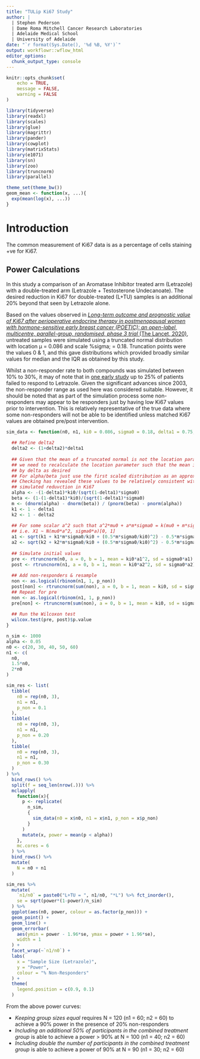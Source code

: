 ```yaml
---
title: "TULip Ki67 Study"
author: |
  | Stephen Pederson
  | Dame Roma Mitchell Cancer Research Laboratories
  | Adelaide Medical School
  | University of Adelaide
date: "`r format(Sys.Date(), '%d %B, %Y')`"
output: workflowr::wflow_html
editor_options:
  chunk_output_type: console
---
```



```r
knitr::opts_chunk$set(
    echo = TRUE,
    message = FALSE,
    warning = FALSE
)
```

```r
library(tidyverse)
library(readxl)
library(scales)
library(glue)
library(magrittr)
library(pander)
library(cowplot)
library(matrixStats)
library(e1071)
library(sn)
library(zoo)
library(truncnorm)
library(parallel)
```

```r
theme_set(theme_bw())
geom_mean <- function(x, ...){
  exp(mean(log(x), ...))
}
```

# Introduction

The common measurement of Ki67 data is as a percentage of cells staining +ve for Ki67.

## Power Calculations

In this study a comparison of an Aromatase Inhibitor treated arm (Letrazole) with a double-treated arm (Letrazole + Testosterone Undecanoate).
The desired reduction in Ki67 for double-treated (L+TU) samples is an additional 20% beyond that seen by Letrazole alone.

Based on the values observed in [*Long-term outcome and prognostic value of Ki67 after perioperative endocrine therapy in postmenopausal women with hormone-sensitive early breast cancer (POETIC): an open-label, multicentre, parallel-group, randomised, phase 3 trial* (The Lancet, 2020)](https://www.thelancet.com/journals/lanonc/article/PIIS1470-2045(20)30458-7/fulltext), untreated samples were simulated using a truncated normal distribution with location &mu; = 0.086 and scale %sigma; = 0.18.
Truncation points were the values 0 & 1, and this gave distributions which provided broadly similar values for median and the IQR as obtained by this study.

Whilst a non-responder rate to both compounds was simulated between 10% to 30%, it may of note that in [one early study](https://cancerres.aacrjournals.org/content/63/19/6523.long) up to 25% of patients failed to respond to Letrazole.
Given the significant advances since 2003, the non-responder range as used here was considered suitable.
However, it should be noted that as part of the simulation process some non-responders may appear to be responders just by having low Ki67 values prior to intervention.
This is relatively representative of the true data where some non-responders will not be able to be identified unless matched Ki67 values are obtained pre/post intervention.


```r
sim_data <- function(n0, n1, ki0 = 0.086, sigma0 = 0.18, delta1 = 0.75, delta2 = 0.2, p_non = 0.1, ...){
  
  ## Refine delta2
  delta2 <- (1+delta2)*delta1
  
  ## Given that the mean of a truncated normal is not the location parameter,
  ## we need to recalculate the location parameter such that the mean is reduced
  ## by delta as desired
  ## For alpha/beta just use the first scaled distribution as an approximation
  ## Checking has revealed these values to be relatively consistent with the 
  ## simulated reduvction in Ki67
  alpha <- -(1-delta1)*ki0/(sqrt(1-delta1)*sigma0)
  beta <- (1-(1-delta1)*ki0)/(sqrt(1-delta1)*sigma0)
  m <- (dnorm(alpha) - dnorm(beta)) / (pnorm(beta) - pnorm(alpha))
  k1 <- 1 - delta1
  k2 <- 1 - delta2
  
  ## For some scalar a^2 such that a^2*mu0 + a*m*sigma0 = k(mu0 + m*sigma0),
  ## i.e. X1 ~ N(mu0*a^2, sigma0*a)[0, 1]
  a1 <- sqrt(k1 + k1*m*sigma0/ki0 + (0.5*m*sigma0/ki0)^2) - 0.5*m*sigma0/ki0
  a2 <- sqrt(k2 + k2*m*sigma0/ki0 + (0.5*m*sigma0/ki0)^2) - 0.5*m*sigma0/ki0
  
  ## Simulate initial values
  pre <- rtruncnorm(n0, a = 0, b = 1, mean = ki0*a1^2, sd = sigma0*a1)
  post <- rtruncnorm(n1, a = 0, b = 1, mean = ki0*a2^2, sd = sigma0*a2)
  
  ## Add non-responders & resample
  non <- as.logical(rbinom(n1, 1, p_non))
  post[non] <- rtruncnorm(sum(non), a = 0, b = 1, mean = ki0, sd = sigma0)
  ## Repeat for pre
  non <- as.logical(rbinom(n1, 1, p_non))
  pre[non] <- rtruncnorm(sum(non), a = 0, b = 1, mean = ki0, sd = sigma0)
  
  ## Run the Wilcoxon test
  wilcox.test(pre, post)$p.value
}
```

```r
n_sim <- 1000
alpha <- 0.05
n0 <- c(20, 30, 40, 50, 60)
n1 <- c(
  n0,
  1.5*n0,
  2*n0
)
```

```r
sim_res <- list(
  tibble(
    n0 = rep(n0, 3),
    n1 = n1,
    p_non = 0.1
  ),
  tibble(
    n0 = rep(n0, 3),
    n1 = n1,
    p_non = 0.20
  ),
  tibble(
    n0 = rep(n0, 3),
    n1 = n1,
    p_non = 0.30
  )
) %>%
  bind_rows() %>%
  split(f = seq_len(nrow(.))) %>%
  mclapply(
    function(x){
      p <- replicate(
        n_sim,
        {
          sim_data(n0 = x$n0, n1 = x$n1, p_non = x$p_non)
        }
      )
      mutate(x, power = mean(p < alpha))
    },
    mc.cores = 6
  ) %>%
  bind_rows() %>%
  mutate(
    N = n0 + n1
  ) 
```

```r
sim_res %>% 
  mutate(
    `n1/n0` = paste0("L+TU = ", n1/n0, "*L") %>% fct_inorder(),
    se = sqrt(power*(1-power)/n_sim)
  ) %>%
  ggplot(aes(n0, power, colour = as.factor(p_non))) +
  geom_point() + 
  geom_line() +
  geom_errorbar(
    aes(ymin = power - 1.96*se, ymax = power + 1.96*se),
    width = 1
  ) +
  facet_wrap(~`n1/n0`) +
  labs(
    x = "Sample Size (Letrazole)",
    y = "Power",
    colour = "% Non-Responders"
  ) +
  theme(
    legend.position = c(0.9, 0.1)
  )
```

From the above power curves:

- *Keeping group sizes equal* requires N = 120 (n1 = 60; n2 = 60) to achieve a 90% power in the presence of 20% non-responders
- *Including an additional 50% of participants in the combined treatment group* is able to achieve a power > 90% at N = 100 (n1 = 40; n2 = 60)
- *Including double the number of participants in the combined treatment group* is able to achieve a power of 90% at N = 90 (n1 = 30; n2 = 60)

